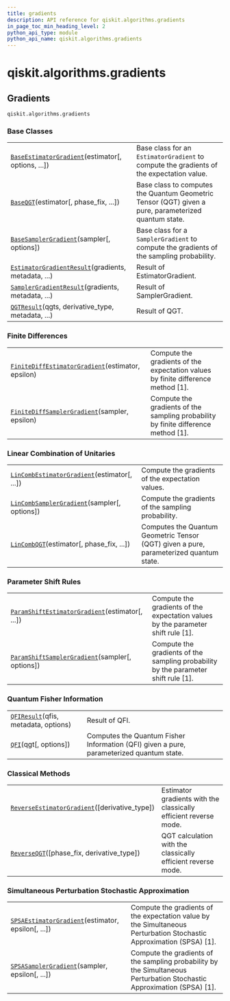 ```yaml
---
title: gradients
description: API reference for qiskit.algorithms.gradients
in_page_toc_min_heading_level: 2
python_api_type: module
python_api_name: qiskit.algorithms.gradients
---
```


<span id="module-qiskit.algorithms.gradients" />

<span id="qiskit-algorithms-gradients" />

# qiskit.algorithms.gradients

<span id="gradients-qiskit-algorithms-gradients" />

## Gradients

`qiskit.algorithms.gradients`

### Base Classes

|                                                                                                                                                                  |                                                                                                      |
| ---------------------------------------------------------------------------------------------------------------------------------------------------------------- | ---------------------------------------------------------------------------------------------------- |
| [`BaseEstimatorGradient`](qiskit.algorithms.gradients.BaseEstimatorGradient "qiskit.algorithms.gradients.BaseEstimatorGradient")(estimator\[, options, ...])     | Base class for an `EstimatorGradient` to compute the gradients of the expectation value.             |
| [`BaseQGT`](qiskit.algorithms.gradients.BaseQGT "qiskit.algorithms.gradients.BaseQGT")(estimator\[, phase\_fix, ...])                                            | Base class to computes the Quantum Geometric Tensor (QGT) given a pure, parameterized quantum state. |
| [`BaseSamplerGradient`](qiskit.algorithms.gradients.BaseSamplerGradient "qiskit.algorithms.gradients.BaseSamplerGradient")(sampler\[, options])                  | Base class for a `SamplerGradient` to compute the gradients of the sampling probability.             |
| [`EstimatorGradientResult`](qiskit.algorithms.gradients.EstimatorGradientResult "qiskit.algorithms.gradients.EstimatorGradientResult")(gradients, metadata, ...) | Result of EstimatorGradient.                                                                         |
| [`SamplerGradientResult`](qiskit.algorithms.gradients.SamplerGradientResult "qiskit.algorithms.gradients.SamplerGradientResult")(gradients, metadata, ...)       | Result of SamplerGradient.                                                                           |
| [`QGTResult`](qiskit.algorithms.gradients.QGTResult "qiskit.algorithms.gradients.QGTResult")(qgts, derivative\_type, metadata, ...)                              | Result of QGT.                                                                                       |

### Finite Differences

|                                                                                                                                                                        |                                                                                     |
| ---------------------------------------------------------------------------------------------------------------------------------------------------------------------- | ----------------------------------------------------------------------------------- |
| [`FiniteDiffEstimatorGradient`](qiskit.algorithms.gradients.FiniteDiffEstimatorGradient "qiskit.algorithms.gradients.FiniteDiffEstimatorGradient")(estimator, epsilon) | Compute the gradients of the expectation values by finite difference method \[1].   |
| [`FiniteDiffSamplerGradient`](qiskit.algorithms.gradients.FiniteDiffSamplerGradient "qiskit.algorithms.gradients.FiniteDiffSamplerGradient")(sampler, epsilon)         | Compute the gradients of the sampling probability by finite difference method \[1]. |

### Linear Combination of Unitaries

|                                                                                                                                                              |                                                                                        |
| ------------------------------------------------------------------------------------------------------------------------------------------------------------ | -------------------------------------------------------------------------------------- |
| [`LinCombEstimatorGradient`](qiskit.algorithms.gradients.LinCombEstimatorGradient "qiskit.algorithms.gradients.LinCombEstimatorGradient")(estimator\[, ...]) | Compute the gradients of the expectation values.                                       |
| [`LinCombSamplerGradient`](qiskit.algorithms.gradients.LinCombSamplerGradient "qiskit.algorithms.gradients.LinCombSamplerGradient")(sampler\[, options])     | Compute the gradients of the sampling probability.                                     |
| [`LinCombQGT`](qiskit.algorithms.gradients.LinCombQGT "qiskit.algorithms.gradients.LinCombQGT")(estimator\[, phase\_fix, ...])                               | Computes the Quantum Geometric Tensor (QGT) given a pure, parameterized quantum state. |

### Parameter Shift Rules

|                                                                                                                                                                       |                                                                                     |
| --------------------------------------------------------------------------------------------------------------------------------------------------------------------- | ----------------------------------------------------------------------------------- |
| [`ParamShiftEstimatorGradient`](qiskit.algorithms.gradients.ParamShiftEstimatorGradient "qiskit.algorithms.gradients.ParamShiftEstimatorGradient")(estimator\[, ...]) | Compute the gradients of the expectation values by the parameter shift rule \[1].   |
| [`ParamShiftSamplerGradient`](qiskit.algorithms.gradients.ParamShiftSamplerGradient "qiskit.algorithms.gradients.ParamShiftSamplerGradient")(sampler\[, options])     | Compute the gradients of the sampling probability by the parameter shift rule \[1]. |

### Quantum Fisher Information

|                                                                                                                       |                                                                                          |
| --------------------------------------------------------------------------------------------------------------------- | ---------------------------------------------------------------------------------------- |
| [`QFIResult`](qiskit.algorithms.gradients.QFIResult "qiskit.algorithms.gradients.QFIResult")(qfis, metadata, options) | Result of QFI.                                                                           |
| [`QFI`](qiskit.algorithms.gradients.QFI "qiskit.algorithms.gradients.QFI")(qgt\[, options])                           | Computes the Quantum Fisher Information (QFI) given a pure, parameterized quantum state. |

### Classical Methods

|                                                                                                                                                                |                                                                  |
| -------------------------------------------------------------------------------------------------------------------------------------------------------------- | ---------------------------------------------------------------- |
| [`ReverseEstimatorGradient`](qiskit.algorithms.gradients.ReverseEstimatorGradient "qiskit.algorithms.gradients.ReverseEstimatorGradient")(\[derivative\_type]) | Estimator gradients with the classically efficient reverse mode. |
| [`ReverseQGT`](qiskit.algorithms.gradients.ReverseQGT "qiskit.algorithms.gradients.ReverseQGT")(\[phase\_fix, derivative\_type])                               | QGT calculation with the classically efficient reverse mode.     |

### Simultaneous Perturbation Stochastic Approximation

|                                                                                                                                                              |                                                                                                                          |
| ------------------------------------------------------------------------------------------------------------------------------------------------------------ | ------------------------------------------------------------------------------------------------------------------------ |
| [`SPSAEstimatorGradient`](qiskit.algorithms.gradients.SPSAEstimatorGradient "qiskit.algorithms.gradients.SPSAEstimatorGradient")(estimator, epsilon\[, ...]) | Compute the gradients of the expectation value by the Simultaneous Perturbation Stochastic Approximation (SPSA) \[1].    |
| [`SPSASamplerGradient`](qiskit.algorithms.gradients.SPSASamplerGradient "qiskit.algorithms.gradients.SPSASamplerGradient")(sampler, epsilon\[, ...])         | Compute the gradients of the sampling probability by the Simultaneous Perturbation Stochastic Approximation (SPSA) \[1]. |

